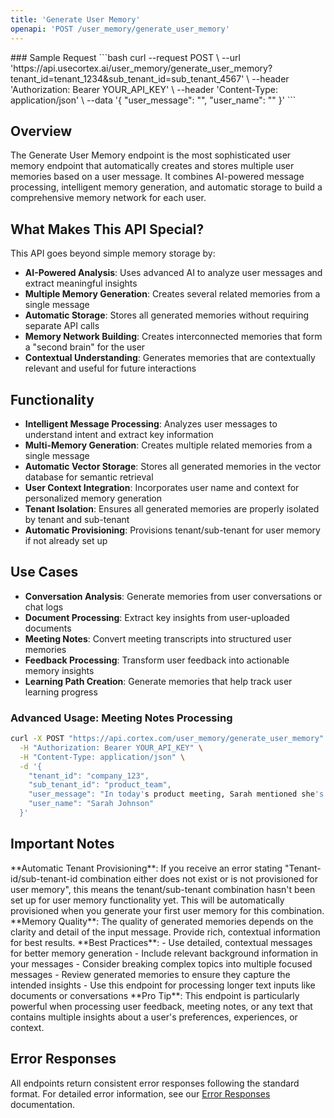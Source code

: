 ```yaml
---
title: 'Generate User Memory'
openapi: 'POST /user_memory/generate_user_memory'
---
```



<Panel>
  <TableOfContents />
</Panel>
<TryIt />
### Sample Request
```bash
curl --request POST \
  --url 'https://api.usecortex.ai/user_memory/generate_user_memory?tenant_id=tenant_1234&sub_tenant_id=sub_tenant_4567' \
  --header 'Authorization: Bearer YOUR_API_KEY' \
  --header 'Content-Type: application/json' \
  --data '{
  "user_message": "<string>",
  "user_name": "<string>"
}'
  ```


## Overview

The Generate User Memory endpoint is the most sophisticated user memory endpoint that automatically creates and stores multiple user memories based on a user message. It combines AI-powered message processing, intelligent memory generation, and automatic storage to build a comprehensive memory network for each user.

## What Makes This API Special?

This API goes beyond simple memory storage by:
- **AI-Powered Analysis**: Uses advanced AI to analyze user messages and extract meaningful insights
- **Multiple Memory Generation**: Creates several related memories from a single message
- **Automatic Storage**: Stores all generated memories without requiring separate API calls
- **Memory Network Building**: Creates interconnected memories that form a "second brain" for the user
- **Contextual Understanding**: Generates memories that are contextually relevant and useful for future interactions

## Functionality

- **Intelligent Message Processing**: Analyzes user messages to understand intent and extract key information
- **Multi-Memory Generation**: Creates multiple related memories from a single message
- **Automatic Vector Storage**: Stores all generated memories in the vector database for semantic retrieval
- **User Context Integration**: Incorporates user name and context for personalized memory generation
- **Tenant Isolation**: Ensures all generated memories are properly isolated by tenant and sub-tenant
- **Automatic Provisioning**: Provisions tenant/sub-tenant for user memory if not already set up

## Use Cases

- **Conversation Analysis**: Generate memories from user conversations or chat logs
- **Document Processing**: Extract key insights from user-uploaded documents
- **Meeting Notes**: Convert meeting transcripts into structured user memories
- **Feedback Processing**: Transform user feedback into actionable memory insights
- **Learning Path Creation**: Generate memories that help track user learning progress

### Advanced Usage: Meeting Notes Processing

```bash
curl -X POST "https://api.cortex.com/user_memory/generate_user_memory" \
  -H "Authorization: Bearer YOUR_API_KEY" \
  -H "Content-Type: application/json" \
  -d '{
    "tenant_id": "company_123",
    "sub_tenant_id": "product_team",
    "user_message": "In today's product meeting, Sarah mentioned she's concerned about user onboarding complexity. She suggested we implement a guided tutorial and reduce the number of required fields in the signup form. The team agreed to prioritize this for the next sprint.",
    "user_name": "Sarah Johnson"
  }'
```

## Important Notes

<Warning>
**Automatic Tenant Provisioning**: If you receive an error stating "Tenant-id/sub-tenant-id combination either does not exist or is not provisioned for user memory", this means the tenant/sub-tenant combination hasn't been set up for user memory functionality yet. This will be automatically provisioned when you generate your first user memory for this combination.
</Warning>

<Note>
**Memory Quality**: The quality of generated memories depends on the clarity and detail of the input message. Provide rich, contextual information for best results.
</Note>

<Info>
**Best Practices**:
- Use detailed, contextual messages for better memory generation
- Include relevant background information in your messages
- Consider breaking complex topics into multiple focused messages
- Review generated memories to ensure they capture the intended insights
- Use this endpoint for processing longer text inputs like documents or conversations
</Info>

<Tip>
**Pro Tip**: This endpoint is particularly powerful when processing user feedback, meeting notes, or any text that contains multiple insights about a user's preferences, experiences, or context.
</Tip>


## Error Responses

All endpoints return consistent error responses following the standard format. For detailed error information, see our [Error Responses](/api-reference/error-responses) documentation.

